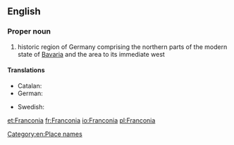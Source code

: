 ==English==
{{wikipedia}}

===Proper noun===
{{en-proper noun}}

# historic region of Germany comprising the northern parts of the modern state of [[Bavaria]] and the area to its immediate west

====Translations====
{{trans-top|region of Germany}}
* Catalan: {{t|ca|Francònia|f}}
* German: {{t+|de|Franken}}
{{trans-mid}}
* Swedish: {{t+|sv|Franken|n}}
{{trans-bottom}}

[[Category:en:Place names]]

[[et:Franconia]]
[[fr:Franconia]]
[[io:Franconia]]
[[pl:Franconia]]